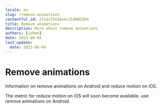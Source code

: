 ```yaml
---
locale: en
slug: /remove-animations
contentful_id: 27vqrZ5O1Ewec2L8N0ZIKX
title: Remove animations
description: More about remove animations
authors: [johan]
date: 2023-08-04
last_update:
  date: 2023-08-04
---
```


# Remove animations

Information on remove animations on Android and reduce motion on iOS.


<TwoColumnBlock>
  <LeftColumn>
    <ColumnRow>
      <TextBlock showBackgroundColor={true}>
        The metric for reduce motion on iOS will soon become available.
        <CustomLink
          url="/en/stats/remove-animations"
          label="More about remove animations"
          external={false}
        />
      </TextBlock>
    </ColumnRow>
  </LeftColumn>
  <RightColumn>
    <ColumnRow>
      <PercentageBlock
        metrics={[
          { title: 'Remove animations', key: 'android-accessibility_is_animation_disabled-true', isPercentage: true }
        ]}
        label="More about remove animations"
        url="/en/stats/remove-animations">
        use remove animations on Android.
      </PercentageBlock>
    </ColumnRow>
  </RightColumn>
</TwoColumnBlock>
